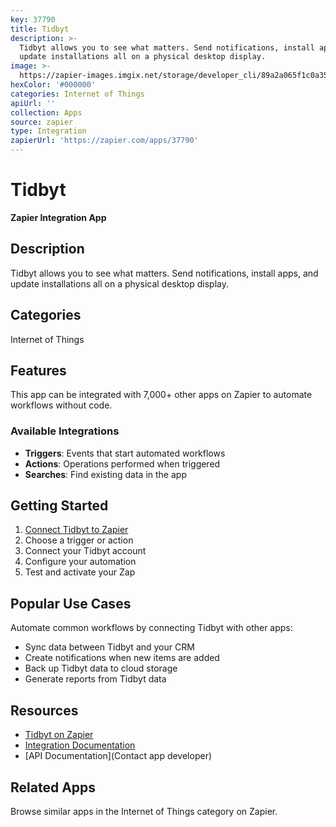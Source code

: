 ```yaml
---
key: 37790
title: Tidbyt
description: >-
  Tidbyt allows you to see what matters. Send notifications, install apps, and
  update installations all on a physical desktop display.
image: >-
  https://zapier-images.imgix.net/storage/developer_cli/89a2a065f1c0a35ab8bd5197438d4471.png?auto=format%2Ccompress&ixlib=python-3.0.0&q=50
hexColor: '#000000'
categories: Internet of Things
apiUrl: ''
collection: Apps
source: zapier
type: Integration
zapierUrl: 'https://zapier.com/apps/37790'
---
```

# Tidbyt

**Zapier Integration App**

## Description

Tidbyt allows you to see what matters. Send notifications, install apps, and update installations all on a physical desktop display.

## Categories

Internet of Things

## Features

This app can be integrated with 7,000+ other apps on Zapier to automate workflows without code.

### Available Integrations

- **Triggers**: Events that start automated workflows
- **Actions**: Operations performed when triggered
- **Searches**: Find existing data in the app

## Getting Started

1. [Connect Tidbyt to Zapier](https://zapier.com/apps/37790)
2. Choose a trigger or action
3. Connect your Tidbyt account
4. Configure your automation
5. Test and activate your Zap

## Popular Use Cases

Automate common workflows by connecting Tidbyt with other apps:

- Sync data between Tidbyt and your CRM
- Create notifications when new items are added
- Back up Tidbyt data to cloud storage
- Generate reports from Tidbyt data

## Resources

- [Tidbyt on Zapier](https://zapier.com/apps/37790)
- [Integration Documentation](https://zapier.com/apps/37790/integrations)
- [API Documentation](Contact app developer)

## Related Apps

Browse similar apps in the Internet of Things category on Zapier.
